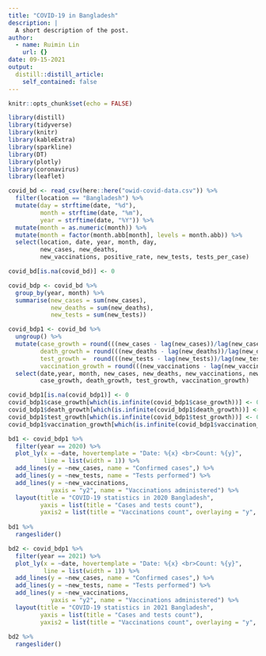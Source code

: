```yaml
---
title: "COVID-19 in Bangladesh"
description: |
  A short description of the post.
author:
  - name: Ruimin Lin
    url: {}
date: 09-15-2021
output:
  distill::distill_article:
    self_contained: false
---
```



```r
knitr::opts_chunk$set(echo = FALSE)
```

```r
library(distill)
library(tidyverse)
library(knitr)
library(kableExtra)
library(sparkline)
library(DT)
library(plotly)
library(coronavirus)
library(leaflet)
```


```r
covid_bd <- read_csv(here::here("owid-covid-data.csv")) %>%
  filter(location == "Bangladesh") %>%
  mutate(day = strftime(date, "%d"),
         month = strftime(date, "%m"),
         year = strftime(date, "%Y")) %>%
  mutate(month = as.numeric(month)) %>%
  mutate(month = factor(month.abb[month], levels = month.abb)) %>%
  select(location, date, year, month, day,
         new_cases, new_deaths,
         new_vaccinations, positive_rate, new_tests, tests_per_case)

covid_bd[is.na(covid_bd)] <- 0
```

```r
covid_bdp <- covid_bd %>%
  group_by(year, month) %>%
  summarise(new_cases = sum(new_cases),
            new_deaths = sum(new_deaths),
            new_tests = sum(new_tests))
```

```r
covid_bdp1 <- covid_bd %>%
  ungroup() %>%
  mutate(case_growth = round(((new_cases - lag(new_cases))/lag(new_cases))*100,2),
         death_growth = round(((new_deaths - lag(new_deaths))/lag(new_deaths))*100,2),
         test_growth =  round(((new_tests - lag(new_tests))/lag(new_tests))*100,2),
         vaccination_growth = round(((new_vaccinations - lag(new_vaccinations))/lag(new_vaccinations))*100,2))%>%
  select(date,year, month, new_cases, new_deaths, new_vaccinations, new_tests,
         case_growth, death_growth, test_growth, vaccination_growth)

covid_bdp1[is.na(covid_bdp1)] <- 0
covid_bdp1$case_growth[which(is.infinite(covid_bdp1$case_growth))] <- 0
covid_bdp1$death_growth[which(is.infinite(covid_bdp1$death_growth))] <- 0
covid_bdp1$test_growth[which(is.infinite(covid_bdp1$test_growth))] <- 0
covid_bdp1$vaccination_growth[which(is.infinite(covid_bdp1$vaccination_growth))] <- 0
```

```r
bd1 <- covid_bdp1 %>%
  filter(year == 2020) %>%
  plot_ly(x = ~date, hovertemplate = "Date: %{x} <br>Count: %{y}",
          line = list(width = 1)) %>%
  add_lines(y = ~new_cases, name = "Confirmed cases",) %>%
  add_lines(y = ~new_tests, name = "Tests performed") %>%
  add_lines(y = ~new_vaccinations, 
            yaxis = "y2", name = "Vaccinations administered") %>%
  layout(title = "COVID-19 statistics in 2020 Bangladesh",
         yaxis = list(title = "Cases and tests count"),
         yaxis2 = list(title = "Vaccinations count", overlaying = "y", side = "right"))
  
bd1 %>% 
  rangeslider()
```

```r
bd2 <- covid_bdp1 %>%
  filter(year == 2021) %>%
  plot_ly(x = ~date, hovertemplate = "Date: %{x} <br>Count: %{y}",
          line = list(width = 1)) %>%
  add_lines(y = ~new_cases, name = "Confirmed cases",) %>%
  add_lines(y = ~new_tests, name = "Tests performed") %>%
  add_lines(y = ~new_vaccinations, 
            yaxis = "y2", name = "Vaccinations administered") %>%
  layout(title = "COVID-19 statistics in 2021 Bangladesh",
         yaxis = list(title = "Cases and tests count"),
         yaxis2 = list(title = "Vaccinations count", overlaying = "y", side = "right"))
  
bd2 %>% 
  rangeslider()
```




